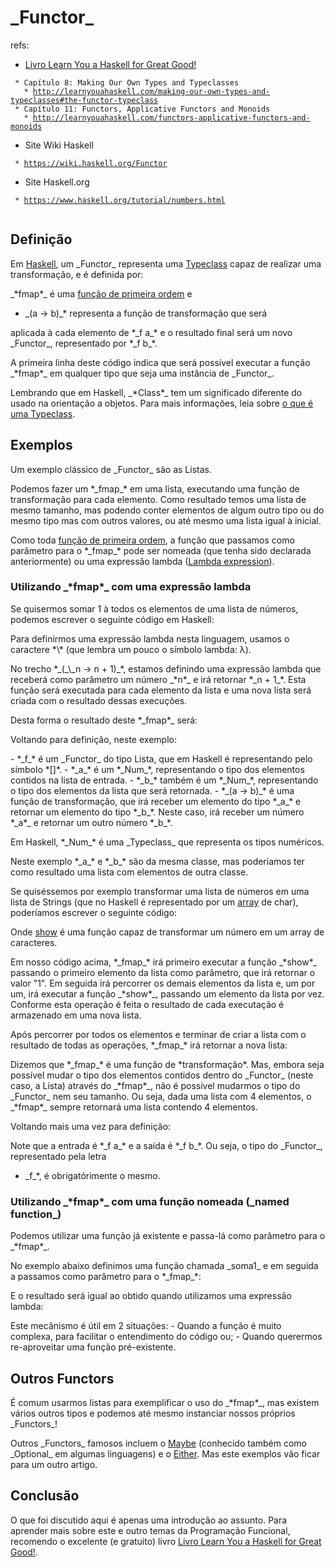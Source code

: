 = _Functor_ =

refs:
* [[Livro Learn You a Haskell for Great Good!]]
  * Capítulo 8: Making Our Own Types and Typeclasses
    * http://learnyouahaskell.com/making-our-own-types-and-typeclasses#the-functor-typeclass
  * Capítulo 11: Functors, Applicative Functors and Monoids
    * http://learnyouahaskell.com/functors-applicative-functors-and-monoids
* Site Wiki Haskell
  * https://wiki.haskell.org/Functor
* Site Haskell.org
  * https://www.haskell.org/tutorial/numbers.html
  
== Definição ==

Em [[Haskell]], um _Functor_ representa uma [[Typeclass]] capaz de 
realizar uma transformação, e é definida por:

{{{Haskell
class Functor f where  
    fmap :: (a -> b) -> f a -> f b  
}}}

_*fmap*_ é uma [[Função de primeira ordem|função de primeira ordem]] e
*_(a -> b)_* representa a função de transformação que será
aplicada à cada elemento de *_f a_* e o
resultado final será um novo _Functor_, representado
por *_f b_*.

A primeira linha deste código indica que será
possível executar a função _*fmap*_ em qualquer tipo que
seja uma instância de _Functor_.

Lembrando que em Haskell, _*Class*_ tem um
significado diferente do usado na orientação a objetos.
Para mais informações, leia sobre [[Typeclass|o que é uma Typeclass]].

== Exemplos ==

Um exemplo clássico de _Functor_ são as Listas.

Podemos fazer um *_fmap_* em uma lista, executando uma
função de transformação para cada elemento. Como
resultado temos uma lista de mesmo tamanho, mas
podendo conter elementos de algum outro tipo ou
do mesmo tipo mas com outros valores, ou até mesmo
uma lista igual à inicial.

Como toda [[Função de primeira ordem|função de primeira ordem]],
a função que passamos como parâmetro para o *_fmap_* pode
ser nomeada (que tenha sido declarada anteriormente) ou uma 
expressão lambda ([[Lambda expression]]).

=== Utilizando _*fmap*_ com uma expressão lambda ===

Se quisermos somar 1 à todos os elementos de uma lista
de números, podemos escrever o seguinte código em Haskell:

{{{haskell
fmap (\n -> n + 1) [1, 2, 3, 4] 
}}}

Para definirmos uma expressão lambda nesta linguagem, 
usamos o caractere *\* (que lembra um pouco o símbolo lambda: λ).

No trecho *_(_\_n -> n + 1)_*, estamos definindo uma expressão
lambda que receberá como parâmetro um número _*n*_ e irá
retornar *_n + 1_*. Esta função será executada para
cada elemento da lista e uma nova lista será criada
com o resultado dessas execuções.

Desta forma o resultado deste *_fmap*_ será:

{{{haskell
[2, 3, 4, 5]
}}}

Voltando para definição, neste exemplo:

- *_f_* é um _Functor_ do tipo Lista, que em Haskell é representando pelo símbolo *[]*.  
- *_a_* é um *_Num_*, representando o tipo dos elementos contidos na lista de entrada.  
- *_b_* também é um *_Num_*, representando o tipo dos elementos da lista que será retornada.  
- *_(a -> b)_* é uma função de transformação, que irá receber um elemento do tipo *_a_* e retornar um elemento do tipo *_b_*. Neste caso, irá receber um número *_a*_ e retornar um outro número *_b_*.
  
Em Haskell, *_Num_* é uma _Typeclass_ que representa os tipos
numéricos.

Neste exemplo *_a_* e *_b_* são da mesma classe, mas
poderíamos ter como resultado uma lista com elementos
de outra classe.

Se quiséssemos por exemplo transformar uma lista de números
em uma lista de Strings (que no Haskell é representado por um
[[array]] de char), poderíamos escrever o seguinte código:

{{{haskell
fmap (\n -> show n) [10, 11, 12, 13] 
}}}

Onde [[show]] é uma função capaz de transformar um número em
um array de caracteres. 

Em nosso código acima, *_fmap_* irá primeiro executar a
função _*show*_ passando o primeiro elemento da lista
como parâmetro, que irá retornar o valor "1". 
Em seguida irá percorrer os demais elementos da lista e,
um por um, irá executar a função _*show*_, passando um
elemento da lista por vez. Conforme esta operação é feita
o resultado de cada executação é armazenado em uma nova lista.

Após percorrer por todos os elementos e terminar
de criar a lista com o resultado de todas as
operações, *_fmap_* irá retornar a nova lista:

{{{haskell
["10", "11", "12", "13"]
}}}

Dizemos que *_fmap_* é uma função de *transformação*. Mas, embora
seja possível mudar o tipo dos elementos contidos dentro do
_Functor_ (neste caso, a Lista) através do _*fmap*_, não é
possível mudarmos o tipo do _Functor_ nem seu tamanho.
Ou seja, dada uma lista com 4 elementos, o _*fmap*_ sempre
retornará uma lista contendo 4 elementos.

Voltando mais uma vez para definição:

{{{Haskell
class Functor f where  
    fmap :: (a -> b) -> f a -> f b  
}}}

Note que a entrada é *_f a_* e a saída é *_f b_*. Ou seja,
o tipo do _Functor_, representado pela letra
*_f_*, é obrigatórimente o mesmo.

=== Utilizando _*fmap*_ com uma função nomeada (_named function_) ===

Podemos utilizar uma função já existente e passa-lá como
parâmetro para o _*fmap*_.

No exemplo abaixo definimos uma função chamada _soma1_ e em seguida 
a passamos como parâmetro para o *_fmap_*:

{{{haskell
soma1 n = n + 1

fmap soma1 [1, 2, 3, 4] 
}}}

E o resultado será igual ao obtido quando utilizamos uma
expressão lambda:
{{{haskell
[2, 3, 4, 5]
}}}

Este mecânismo é útil em 2 situações:
- Quando a função é muito complexa, para facilitar o entendimento do código ou;
- Quando querermos re-aproveitar uma função pré-existente.

== Outros Functors ==

É comum usarmos listas para exemplificar o uso do _*fmap*_, mas
existem vários outros tipos e podemos até mesmo
instanciar nossos próprios _Functors_!

Outros _Functors_ famosos incluem o [[Maybe]] (conhecido também como _Optional_
em algumas linguagens) e o [[Either]]. Mas este exemplos vão ficar para
um outro artigo.

== Conclusão ==

O que foi discutido aqui é apenas uma introdução ao assunto.
Para aprender mais sobre este e outro temas da Programação Funcional, recomendo
o excelente (e gratuito) livro [[Livro Learn You a Haskell for Great Good!]].
